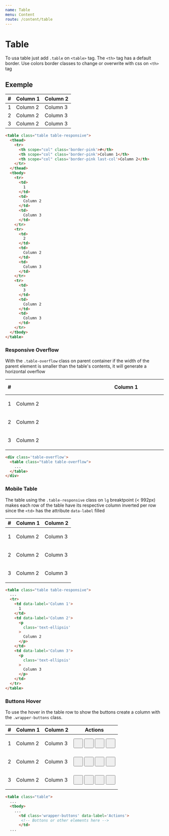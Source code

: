 ```yaml
---
name: Table
menu: Content
route: /content/table
---
```


# Table

To usa table just add `.table` on `<table>` tag.
The `<th>` tag has a default border. Use colors border classes to change or overwrite with css on `<th>` tag

## Exemple

<table class="table">
  <thead>
    <tr>
      <th scope="col" class='border-pink'>#</th>
      <th scope="col" class='border-pink'>Column 1</th>
      <th scope="col" class='border-pink last-col'>Column 2</th>
    </tr>
  </thead>
  <tbody>
    <tr>
      <td>
        1
      </td>
      <td>
        Column 2
      </td>
      <td>
        Column 3
      </td>
    </tr>
    <tr>
      <td>
        2
      </td>
      <td>
        Column 2
      </td>
      <td>
        Column 3
      </td>
    </tr>
    <tr>
      <td>
        3
      </td>
      <td>
        Column 2
      </td>
      <td>
        Column 3
      </td>
    </tr>
  </tbody>
</table>

```html
<table class="table table-responsive">
  <thead>
    <tr>
      <th scope="col" class='border-pink'>#</th>
      <th scope="col" class='border-pink'>Column 1</th>
      <th scope="col" class='border-pink last-col'>Column 2</th>
    </tr>
  </thead>
  <tbody>
    <tr>
      <td>
        1
      </td>
      <td>
        Column 2
      </td>
      <td>
        Column 3
      </td>
    </tr>
    <tr>
      <td>
        2
      </td>
      <td>
        Column 2
      </td>
      <td>
        Column 3
      </td>
    </tr>
    <tr>
      <td>
        3
      </td>
      <td>
        Column 2
      </td>
      <td>
        Column 3
      </td>
    </tr>
  </tbody>
</table>
```

### Responsive Overflow

With the `.table-overflow` class on parent container if the width of the parent element is smaller than the table's contents, it will generate a horizontal overflow

<div class='table-overflow'>
  <table class="table">
    <thead>
      <tr>
        <th scope="col" class='border-pink'>#</th>
        <th scope="col" class='border-pink'>Column 1</th>
        <th scope="col" class='border-pink last-col'>Column 2</th>
      </tr>
    </thead>
    <tbody>
      <tr>
        <td>
          1
        </td>
        <td>
          <p style='min-width: 700px'>
            Column 2
          </p>
        </td>
        <td>
          Column 3
        </td>
      </tr>
      <tr>
        <td>
          2
        </td>
        <td>
          <p style='min-width: 700px'>
            Column 2
          </p>
        </td>
        <td>
          Column 3
        </td>
      </tr>
      <tr>
        <td>
          3
        </td>
        <td>
          <p style='min-width: 700px'>
            Column 2
          </p>
        </td>
        <td>
          Column 3
        </td>
      </tr>
    </tbody>
  </table>
</div>

```html
<div class='table-overflow'>
  <table class="table table-overflow">
    ...
  </table>
</div>
```

### Mobile Table

The table using the `.table-responsive` class on `lg` breaktpoint (< 992px) makes each row of the table have its respective column inverted per row since the `<td>` has the attribute `data-label` filled

<table class="table table-responsive">
  <thead>
    <tr>
      <th scope="col" class='border-pink'>#</th>
      <th scope="col" class='border-pink'>Column 1</th>
      <th scope="col" class='border-pink last-col'>Column 2</th>
    </tr>
  </thead>
  <tbody>
    <tr>
      <td data-label='Column 1'>
        1
      </td>
      <td data-label='Column 2'>
        <p
          class='text-ellipsis'          
        >
          Column 2
        </p>
      </td>
      <td data-label='Column 3'>
        <p
          class='text-ellipsis'
        >
          Column 3
        </p>
      </td>
    </tr>
    <tr>
      <td data-label='Column 1'>
        2
      </td>
      <td data-label='Column 2'>
        <p
          class='text-ellipsis'
        >
          Column 2
        </p>
      </td>
      <td data-label='Column 3'>
        <p
          class='text-ellipsis'
        >
          Column 3
        </p>
      </td>
    </tr>
    <tr>
      <td data-label='Column 1'>
        3
      </td>
      <td data-label='Column 2'>
        <p
          class='text-ellipsis'
        >
          Column 2
        </p>
      </td>
      <td data-label='Column 3'>
        <p
          class='text-ellipsis'
        >
          Column 3
        </p>
      </td>
    </tr>
  </tbody>
</table>

```html
<table class="table table-responsive">
  ...
  <tr>
    <td data-label='Column 1'>
      1
    </td>
    <td data-label='Column 2'>
      <p
        class='text-ellipsis'
      >
        Column 2
      </p>
    </td>
    <td data-label='Column 3'>
      <p
        class='text-ellipsis'
      >
        Column 3
      </p>
    </td>
  </tr>
</table>
```

### Buttons Hover

To use the hover in the table row to show the buttons create a column with the `.wrapper-buttons` class.

<table class="table table-responsive">
  <thead>
    <tr>
      <th scope="col" class='border-pink'>#</th>
      <th scope="col" class='border-pink'>Column 1</th>
      <th scope="col" class='border-pink last-col'>Column 2</th>
      <th scope="col" class='border-pink display-lg-none'>Actions</th>
    </tr>
  </thead>
  <tbody>
    <tr>
      <td data-label='Column 1'>
        1
      </td>
      <td data-label='Column 2'>
        <p
          class='text-ellipsis'          
        >
          Column 2
        </p>
      </td>
      <td data-label='Column 3'>
        <p
          class='text-ellipsis'
        >
          Column 3
        </p>
      </td>
      <td class='wrapper-buttons' data-label='Actions'>
        <button
          class='button rounded button-gray border-transparent inverted p-1 mx-1'
          style='font-size: 12px; width: 30px; height: 30px;'
        >
          <i class="fas fa-play"></i>
        </button>
        <button
          class='button rounded button-gray border-transparent inverted p-1 mx-1'
          style='font-size: 12px; width: 30px; height: 30px;'
        >
          <i class="fas fa-edit"></i>
        </button>
        <button
          class='button rounded button-gray border-transparent inverted p-1 mx-1'
          style='font-size: 12px; width: 30px; height: 30px;'
        >
          <i class="fas fa-dollar-sign"></i>
        </button>
        <button
          class='button rounded button-gray border-transparent inverted p-1 mx-1'
          style='font-size: 12px; width: 30px; height: 30px;'
        >
          <i class="fas fa-trash"></i>
        </button>
      </td>
    </tr>
    <tr>
      <td data-label='Column 1'>
        2
      </td>
      <td data-label='Column 2'>
        <p
          class='text-ellipsis'
        >
          Column 2
        </p>
      </td>
      <td data-label='Column 3'>
        <p
          class='text-ellipsis'
        >
          Column 3
        </p>
      </td>
      <td class='wrapper-buttons' data-label='Actions'>
        <button
          class='button rounded button-gray border-transparent inverted p-1 mx-1'
          style='font-size: 12px; width: 30px; height: 30px;'
        >
          <i class="fas fa-play"></i>
        </button>
        <button
          class='button rounded button-gray border-transparent inverted p-1 mx-1'
          style='font-size: 12px; width: 30px; height: 30px;'
        >
          <i class="fas fa-edit"></i>
        </button>
        <button
          class='button rounded button-gray border-transparent inverted p-1 mx-1'
          style='font-size: 12px; width: 30px; height: 30px;'
        >
          <i class="fas fa-dollar-sign"></i>
        </button>
        <button
          class='button rounded button-gray border-transparent inverted p-1 mx-1'
          style='font-size: 12px; width: 30px; height: 30px;'
        >
          <i class="fas fa-trash"></i>
        </button>
      </td>
    </tr>
    <tr>
      <td data-label='Column 1'>
        3
      </td>
      <td data-label='Column 2'>
        <p
          class='text-ellipsis'
        >
          Column 2
        </p>
      </td>
      <td data-label='Column 3'>
        <p
          class='text-ellipsis'
        >
          Column 3
        </p>
      </td>
      <td class='wrapper-buttons' data-label='Actions'>
        <button
          class='button rounded button-gray border-transparent inverted p-1 mx-1'
          style='font-size: 12px; width: 30px; height: 30px;'
        >
          <i class="fas fa-play"></i>
        </button>
        <button
          class='button rounded button-gray border-transparent inverted p-1 mx-1'
          style='font-size: 12px; width: 30px; height: 30px;'
        >
          <i class="fas fa-edit"></i>
        </button>
        <button
          class='button rounded button-gray border-transparent inverted p-1 mx-1'
          style='font-size: 12px; width: 30px; height: 30px;'
        >
          <i class="fas fa-dollar-sign"></i>
        </button>
        <button
          class='button rounded button-gray border-transparent inverted p-1 mx-1'
          style='font-size: 12px; width: 30px; height: 30px;'
        >
          <i class="fas fa-trash"></i>
        </button>
      </td>
    </tr>
  </tbody>
</table>

```html
<table class="table">
  ...
  <tbody>
    ...
      <td class='wrapper-buttons' data-label='Actions'>
       <!-- Bottons or other elements here -->
      </td>
  ...
```
